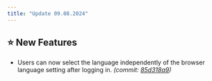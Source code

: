 ```yaml
---
title: "Update 09.08.2024"
---
```



<Releases server="2.13.0" frontend="1.12.0" frontendNew/>

## ⭐ New Features

* Users can now select the language independently of the browser language setting after logging in. *(commit:* [*85d318a9*](https://github.com/Alf-Melmac/slotbot-frontend/commit/85d318a978cd5dfb46be9455c22c19ad4d5d65a2)*)*
